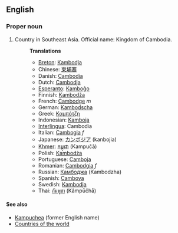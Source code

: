 ==English==

===Proper noun===

# Country in Southeast Asia. Official name: Kingdom of Cambodia.
#:'''Translations'''
#:*[[Breton]]: [[Kambodja]]
#:*Chinese: [[柬埔寨]]
#:*Danish: [[Cambodja]]
#:*Dutch: [[Cambodja]]
#:*[[Esperanto]]: [[Kamboĝo]]
#:*Finnish: [[Kambodža]]
#:*French: [[Cambodge]] ''m''
#:*German: [[Kambodscha]]
#:*Greek: [[Καμπότζη]]
#:*Indonesian: [[Kamboja]]
#:*[[Interlingua]]: Cambodia
#:*Italian: [[Cambogia]] ''f''
#:*Japanese: [[カンボジア]] (kanbojia)
#:*[[Khmer]]: [[កម្ពុជា]] (Kampučā)
#:*Polish: [[Kambodża]]
#:*Portuguese: [[Camboja]]
#:*Romanian: [[Cambodgia]] ''f''
#:*Russian: [[Камбоджа]] (Kambodzha)
#:*Spanish: [[Camboya]]
#:*Swedish: [[Kambodja]]
#:*Thai: [[กัมพูชา]] (Kâmpūčhā)

====See also====
*[[Kampuchea]] (former English name)
*[[Countries of the world]]